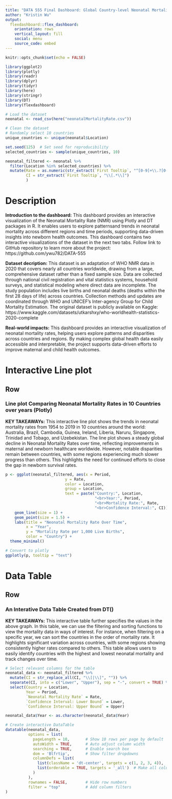 ```yaml
---
title: "DATA 555 Final Dashboard: Global Country-level Neonatal Mortality Rate"
author: "Kristin Wu"
output: 
  flexdashboard::flex_dashboard:
    orientation: rows
    vertical_layout: fill
    social: menu
    source_code: embed
---
```


```r
knitr::opts_chunk$set(echo = FALSE)

library(ggplot2)
library(plotly)
library(readr)
library(dplyr)
library(tidyr)
library(here)
library(stringr)
library(DT)
library(flexdashboard)
```

```r
# Load the dataset
neonatal <- read_csv(here("neonatalMortalityRate.csv"))

# Clean the dataset
# Randomly select 10 countries
unique_countries <- unique(neonatal$Location)

set.seed(125)  # Set seed for reproducibility
selected_countries <- sample(unique_countries, 10)

neonatal_filtered <- neonatal %>%
  filter(Location %in% selected_countries) %>%
  mutate(Rate = as.numeric(str_extract(`First Tooltip`, "^[0-9]+\\.?[0-9]*")),
         CI = str_extract(`First Tooltip`, "\\[.*\\]")
         )
```

Description
=======================================================================
**Introduction to the dashboard:** This dashboard provides an interactive visualization of the Neonatal Mortality Rate (NMR) using Plotly and DT packages in R. It enables users to explore patternsand trends in neonatal mortality across different regions and time periods, supporting data-driven insights into newborn health outcomes. This dashboard contains two interactive visualizations of the dataset in the next two tabs. Follow link to GitHub repository to learn more about the project: https://github.com/ywu782/DATA-555

**Dataset decription:** This dataset is an adaptation of WHO NMR data in 2020 that covers nearly all countries worldwide, drawing from a large, comprehensive dataset rather than a fixed sample size. Data are collected through national civil registration and vital statistics systems, household surveys, and statistical modeling where direct data are incomplete. The study population includes live births and neonatal deaths (deaths within the first 28 days of life) across countries. Collection methods and updates are coordinated through WHO and UNICEF’s Inter-agency Group for Child Mortality Estimation. The original dataset is publicly available on Kaggle: https://www.kaggle.com/datasets/utkarshxy/who-worldhealth-statistics-2020-complete


**Real-world impacts:** This dashboard provides an interactive visualization of 
neonatal mortality rates, helping users explore patterns and disparities across 
countries and regions. By making complex global health data easily accessible 
and interpretable, the project supports data-driven efforts to improve maternal 
and child health outcomes.

Interactive Line plot
=======================================================================

Row
-----------------------------------------------------------------------

### Line plot Comparing Neonatal Mortality Rates in 10 Countries over years (Plotly)
**KEY TAKEAWAYs:** This interactive line plot shows the trends in neonatal mortality rates from 
1954 to 2019 in 10 countries around the world: Australia, Brazil, Cambodia, 
Guinea, Ireland, Liberia, Naruru, Singapore, Trinidad and Tobago, and Uzebekistan. The line plot shows a steady global decline in Neonatal Mortality Rates over time, reflecting improvements in maternal and newborn healthcare worldwide. However, notable disparities remain between countries, with some regions experiencing much slower progress than others. This highlights the need for continued efforts to close the gap in newborn survival rates.

```r
p <- ggplot(neonatal_filtered, aes(x = Period, 
                          y = Rate, 
                          color = Location, 
                          group = Location,
                          text = paste("Country:", Location,
                                       "<br>Year:", Period,
                                       "<br>Mortality Rate:", Rate,
                                       "<br>Confidence Interval:", CI))) +
    geom_line(size = 1) +
    geom_point(size = 1.5) +
    labs(title = "Neonatal Mortality Rate Over Time",
         x = "Year",
         y = "Mortality Rate per 1,000 Live Births",
         color = "Country") +
  theme_minimal()

# Convert to plotly
ggplotly(p, tooltip = "text")
```

Data Table
=======================================================================

Row
-----------------------------------------------------------------------

### An Interative Data Table Created from DT()
**KEY TAKEAWAYs:** This interactive table further specifies the values in the above graph. In this
table, we can use the filtering and sorting functions to view the mortality data
in ways of interest. For instance, when filtering on a specific year, we can sort
the countries in the order of mortality rate. It highlights significant variation across countries, with some regions showing consistently higher rates compared to others. This table allows users to easily identify countries with the highest and lowest neonatal mortality and track changes over time.

```r
# Select relevant columns for the table
neonatal_data <- neonatal_filtered %>%
  mutate(CI = str_replace_all(CI, "\\[|\\]", "")) %>%  
  separate(CI, into = c("Lower", "Upper"), sep = "-", convert = TRUE) %>%
  select(Country = Location,
         Year = Period,
         `Neonatal Mortality Rate` = Rate, 
         `Confidence Interval: Lower Bound` = Lower,
         `Confidence Interval: Upper Bound` = Upper)

neonatal_data$Year <- as.character(neonatal_data$Year)

# Create interactive DataTable
datatable(neonatal_data, 
          options = list(
            pageLength = 10,       # Show 10 rows per page by default
            autoWidth = TRUE,      # Auto adjust column width
            searching = TRUE,      # Enable search box
            dom = 'Blfrtip',       # Show filter dropdowns
            columnDefs = list(
              list(className = 'dt-center', targets = c(1, 2, 3, 4)), 
              list(orderable = TRUE, targets = '_all')  # Make all columns sortable
            )
          ),
          rownames = FALSE,        # Hide row numbers
          filter = "top"           # Add column filters
)
```

